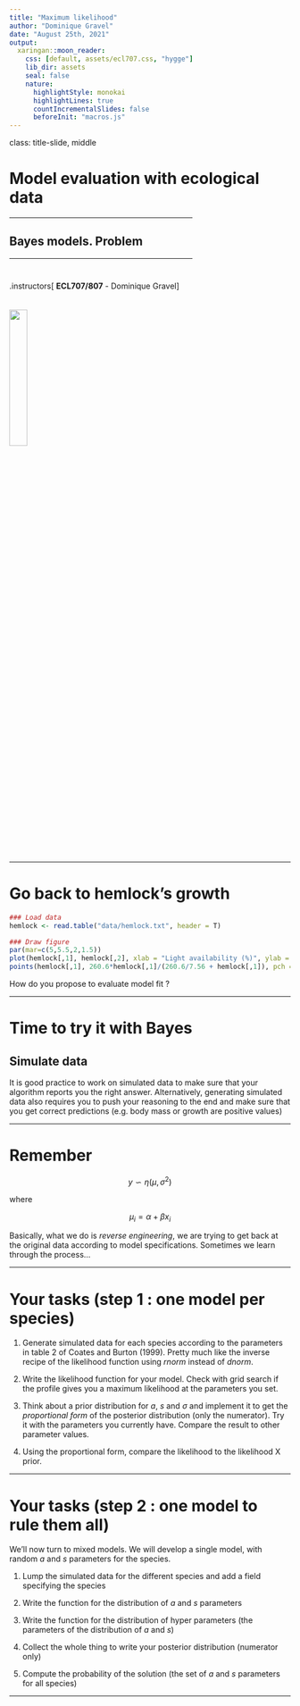 ```yaml
---
title: "Maximum likelihood"
author: "Dominique Gravel"
date: "August 25th, 2021"
output:
  xaringan::moon_reader:
    css: [default, assets/ecl707.css, "hygge"]
    lib_dir: assets
    seal: false
    nature:
      highlightStyle: monokai
      highlightLines: true
      countIncrementalSlides: false
      beforeInit: "macros.js"
---
```


class: title-slide, middle

<style type="text/css">
  .title-slide {
    background-image: url('assets/img/bg.jpg');
    background-color: #23373B;
    background-size: contain;
    border: 0px;
    background-position: 600px 0;
    line-height: 1;
  }
</style>

# Model evaluation with ecological data

<hr width="65%" align="left" size="0.3" color="orange"></hr>

## Bayes models. Problem

<hr width="65%" align="left" size="0.3" color="orange" style="margin-bottom:40px;" alt="@Martin Sanchez"></hr>

.instructors[
  **ECL707/807** - Dominique Gravel
]

<img src="assets/img/logo.png" width="25%" style="margin-top:20px;"></img>

---

# Go back to hemlock's growth  

```r
### Load data
hemlock <- read.table("data/hemlock.txt", header = T)

### Draw figure
par(mar=c(5,5.5,2,1.5))
plot(hemlock[,1], hemlock[,2], xlab = "Light availability (%)", ylab = "Height growth (mmm/yr)", cex.axis = 1.5, cex.lab = 1.5)
points(hemlock[,1], 260.6*hemlock[,1]/(260.6/7.56 + hemlock[,1]), pch = 19, col = "darkred")

```

How do you propose to evaluate model fit ?

---

# Time to try it with Bayes 

## Simulate data

It is good practice to work on simulated data to make sure that your algorithm reports you the right answer. Alternatively, generating simulated data also requires you to push your reasoning to the end and make sure that you get correct predictions (e.g. body mass or growth are positive values)

---

# Remember

$$y \backsim \eta(\mu, \sigma^2)$$

where

$$\mu_i = \alpha + \beta x_i$$

Basically, what we do is *reverse engineering*, we are trying to get back at the original data according to model specifications. Sometimes we learn through the process...

---

# Your tasks (step 1  : one model per species)

1. Generate simulated data for each species according to the parameters in table 2 of Coates and Burton (1999). Pretty much like the inverse recipe of the likelihood function using *rnorm* instead of *dnorm*.

2. Write the likelihood function for your model. Check with grid search if the profile gives you a maximum likelihood at the parameters you set. 

3. Think about a prior distribution for $a$, $s$ and $\sigma$ and implement it to get the *proportional form* of the posterior distribution (only the numerator). Try it with the parameters you currently have. Compare the result to other parameter values. 

4. Using the proportional form, compare the likelihood to the likelihood X prior.  

---

# Your tasks (step 2 : one model to rule them all)

We'll now turn to mixed models. We will develop a single model, with random $a$ and $s$ parameters for the species. 

1. Lump the simulated data for the different species and add a field specifying the species 

2. Write the function for the distribution of $a$ and $s$ parameters

3. Write the function for the distribution of hyper parameters (the parameters of the distribution of $a$ and $s$)

4. Collect the whole thing to write your posterior distribution (numerator only)

5. Compute the probability of the solution (the set of $a$ and $s$ parameters for all species)

--- 




